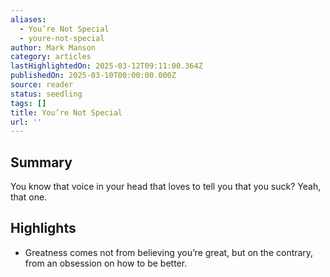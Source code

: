 ```yaml
---
aliases:
  - You’re Not Special
  - youre-not-special
author: Mark Manson
category: articles
lastHighlightedOn: 2025-03-12T09:11:00.364Z
publishedOn: 2025-03-10T00:00:00.000Z
source: reader
status: seedling
tags: []
title: You’re Not Special
url: ''
---
```

## Summary

You know that voice in your head that loves to tell you that you suck? Yeah, that one.

## Highlights

- Greatness comes not from believing you’re great, but on the contrary, from an obsession on how to be better.
